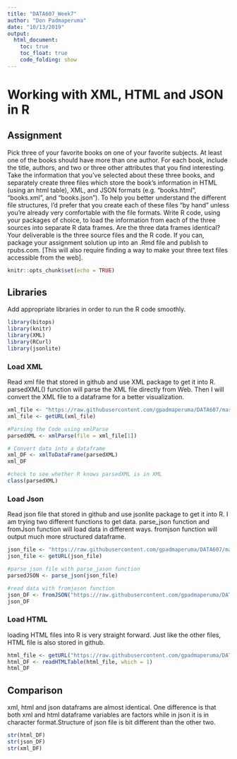 ---
title: "DATA607_Week7"
author: "Don Padmaperuma"
date: "10/13/2019"
output: 
  html_document:
    toc: true
    toc_float: true
    code_folding: show
---
# Working with XML, HTML and JSON in R

## Assignment

Pick three of your favorite books on one of your favorite subjects. At least one of the books should have more
than one author. For each book, include the title, authors, and two or three other attributes that you find
interesting.
Take the information that you’ve selected about these three books, and separately create three files which
store the book’s information in HTML (using an html table), XML, and JSON formats (e.g. “books.html”,
“books.xml”, and “books.json”). To help you better understand the different file structures, I’d prefer that you
create each of these files “by hand” unless you’re already very comfortable with the file formats.
Write R code, using your packages of choice, to load the information from each of the three sources into
separate R data frames. Are the three data frames identical?
Your deliverable is the three source files and the R code. If you can, package your assignment solution up into
an .Rmd file and publish to rpubs.com. [This will also require finding a way to make your three text files
accessible from the web].

```{r setup, include=FALSE}
knitr::opts_chunk$set(echo = TRUE)
```

## Libraries

Add appropriate libraries in order to run the R code smoothly.

```{r}
library(bitops)
library(knitr)
library(XML)
library(RCurl)
library(jsonlite)
```

### Load XML

Read xml file that stored in github and use XML package to get it into R. parsedXML() function will parse the XML file directly from Web. Then I will convert the XML file to a dataframe for a better visualization. 

```{r}
xml_file <- "https://raw.githubusercontent.com/gpadmaperuma/DATA607/master/books.xml"
xml_file <- getURL(xml_file)

#Parsing the Code using xmlParse
parsedXML <- xmlParse(file = xml_file[1])
```


```{r}
# Convert data into a dataframe
xml_DF <- xmlToDataFrame(parsedXML)
xml_DF
```
```{r}
#check to see whether R knows parsedXML is in XML
class(parsedXML)
```
### Load Json

Read json file that stored in github and use jsonlite package to get it into R. I am trying two different functions to get data. parse_json function and fromJson function will load data in different ways. fromjson function will output much more structured dataframe. 

```{r}
json_file <- "https://raw.githubusercontent.com/gpadmaperuma/DATA607/master/books.json"
json_file <- getURL(json_file)

#parse json file with parse_jason function
parsedJSON <- parse_json(json_file)
```


```{r}
#read data with fromjason function
json_DF <- fromJSON("https://raw.githubusercontent.com/gpadmaperuma/DATA607/master/books.json")
json_DF
```
### Load HTML

loading HTML files into R is very straight forward. Just like the other files, HTML file is also stored in github.

```{r}
html_file <- getURL("https://raw.githubusercontent.com/gpadmaperuma/DATA607/master/books.html")
html_DF <- readHTMLTable(html_file, which = 1)
html_DF
```
## Comparison

xml, html and json dataframs are almost identical. One difference is that both xml and html dataframe variables are factors while in json it is in character format.Structure of json file is bit different than the other two. 

```{r}
str(html_DF)
str(json_DF)
str(xml_DF)
```




